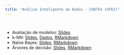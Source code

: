 ```yaml
---
title: "Análise Inteligente de Dados - COB754 (UFRJ)"
---
```


<br>

- Avaliação de modelos: [Slides](https://drive.google.com/file/d/1De001UrKu84N77hh3TR8AEARkFeaf0u0/view?usp=sharing)
- k-NN: [Slides](https://drive.google.com/file/d/1DllkIuPT7K-m2UA6Yp7d9ME-2ClGowqr/view?usp=sharing), [Dados](https://drive.google.com/file/d/1441wpCYErHO5LXTU1VD8WLQHLYM45yFU/view?usp=sharing), [RMarkdown](https://drive.google.com/file/d/1C8gKC8bQOvz2ssa1k1IdpsgKvXr18Hgn/view?usp=sharing)
- Naïve Bayes: [Slides](https://drive.google.com/file/d/1LxuMTRp31du6o_Od7Zll6t1x25hN3rVz/view?usp=sharing), [RMarkdown](https://drive.google.com/file/d/1DxC7nHODSnDhkzkh9deVAaCu5GDAv5UW/view?usp=sharing)
- Árvores de decisão: [Slides](https://drive.google.com/file/d/1Sxf3rNEow82C-T_alDYnKeE7DH1f0-EI/view?usp=sharing), [RMarkdown](https://drive.google.com/file/d/1Vv1qjxrub0Z5OH0MgfA43FGGjDxLsGc6/view?usp=sharing)
